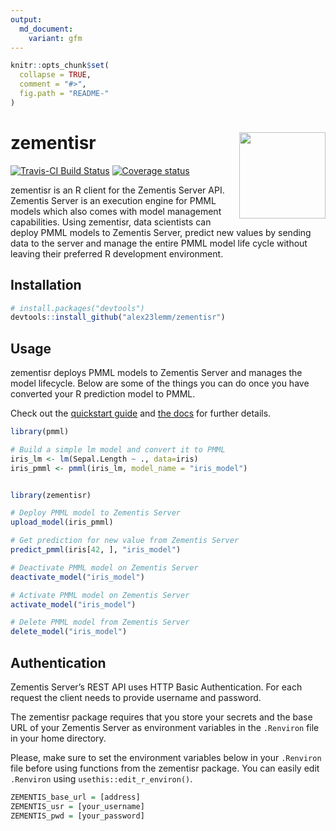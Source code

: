 ```yaml
---
output:
  md_document:
    variant: gfm
---
```


<!-- README.md is generated from README.Rmd. Please edit that file -->

```r
knitr::opts_chunk$set(
  collapse = TRUE,
  comment = "#>",
  fig.path = "README-"
)
```

# zementisr <img src='man/figures/logo.png' align="right" height="138" />

[![Travis-CI Build Status](https://travis-ci.org/alex23lemm/zementisr.svg?branch=master)](https://travis-ci.org/alex23lemm/zementisr)
[![Coverage status](https://codecov.io/gh/alex23lemm/zementisr/branch/master/graph/badge.svg)](https://codecov.io/github/alex23lemm/zementisr?branch=master)

zementisr is an R client for the Zementis Server API. Zementis Server is an execution engine for PMML models which also comes with model management capabilities. Using zementisr, data scientists can deploy PMML models to Zementis Server, predict new values by sending data to the server and manage the entire PMML model life cycle without leaving their preferred R development environment.

## Installation

```r
# install.packages("devtools")
devtools::install_github("alex23lemm/zementisr")

```

## Usage

zementisr deploys PMML models to Zementis Server and manages the model lifecycle. Below are some of the things you can do once you have converted your R prediction model to PMML.

Check out the [quickstart guide](https://alex23lemm.github.io/zementisr/articles/zementisr.html) and [the docs](https://alex23lemm.github.io/zementisr/reference/index.html) for further details.

```r
library(pmml)

# Build a simple lm model and convert it to PMML
iris_lm <- lm(Sepal.Length ~ ., data=iris)
iris_pmml <- pmml(iris_lm, model_name = "iris_model")


library(zementisr)

# Deploy PMML model to Zementis Server
upload_model(iris_pmml)

# Get prediction for new value from Zementis Server
predict_pmml(iris[42, ], "iris_model")

# Deactivate PMML model on Zementis Server
deactivate_model("iris_model")

# Activate PMML model on Zementis Server
activate_model("iris_model")

# Delete PMML model from Zementis Server
delete_model("iris_model")
```


## Authentication 

Zementis Server's REST API uses HTTP Basic Authentication. For each request the client needs to provide username and password. 

The zementisr package requires that you store your secrets and the base URL of your Zementis Server as environment variables in the `.Renviron` file in your home directory.

Please, make sure to set the environment variables below in your `.Renviron` file before using functions from the zementisr package. You can easily edit `.Renviron` using `usethis::edit_r_environ()`.

``` r
ZEMENTIS_base_url = [address]
ZEMENTIS_usr = [your_username]
ZEMENTIS_pwd = [your_password]

```
